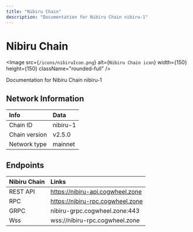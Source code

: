 ```yaml
---
title: "Nibiru Chain"
description: "Documentation for Nibiru Chain nibiru-1"
---
```


# Nibiru Chain

<Image src={`/icons/nibiruIcon.png`} alt={`Nibiru Chain icon`} width={150} height={150} className="rounded-full" />

Documentation for Nibiru Chain nibiru-1


## Network Information

| Info | Data |
| :------------      | :----------      |
| Chain ID           | nibiru-1      |
| Chain version      | v2.5.0  |
| Network type       | mainnet   |

## Endpoints

| Nibiru Chain         | Links|
| :------------      | :----------|
| REST API           | https://nibiru-api.cogwheel.zone      |
| RPC                | https://nibiru-rpc.cogwheel.zone      |
| GRPC               | nibiru-grpc.cogwheel.zone:443  |
| Wss | wss://nibiru-rpc.cogwheel.zone |